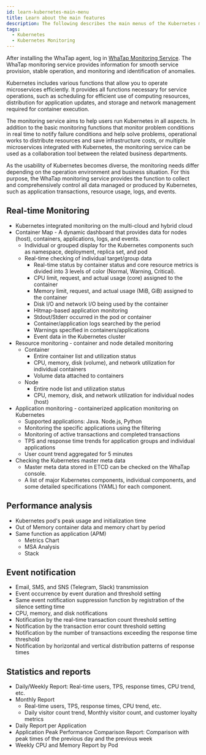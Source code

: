 ```yaml
---
id: learn-kubernetes-main-menu
title: Learn about the main features
description: The following describes the main menus of the Kubernetes monitoring service.
tags:
  - Kubernetes
  - Kubernetes Monitoring
---
```


After installing the WhaTap agent, log in [WhaTap Monitoring Service](https://service.whatap.io). The WhaTap monitoring service provides information for smooth service provision, stable operation, and monitoring and identification of anomalies.

Kubernetes includes various functions that allow you to operate microservices efficiently. It provides all functions necessary for service operations, such as scheduling for efficient use of computing resources, distribution for application updates, and storage and network management required for container execution.

The monitoring service aims to help users run Kubernetes in all aspects. In addition to the basic monitoring functions that monitor problem conditions in real time to notify failure conditions and help solve problems, operational works to distribute resources and save infrastructure costs, or multiple microservices integrated with Kubernetes, the monitoring service can be used as a collaboration tool between the related business departments.

As the usability of Kubernetes becomes diverse, the monitoring needs differ depending on the operation environment and business situation. For this purpose, the WhaTap monitoring service provides the function to collect and comprehensively control all data managed or produced by Kubernetes, such as application transactions, resource usage, logs, and events.

## Real-time Monitoring

-   Kubernetes integrated monitoring on the multi-cloud and hybrid cloud
-   Container Map - A dynamic dashboard that provides data for nodes (host), containers, applications, logs, and events.
    -   Individual or grouped display for the Kubernetes components such as namespace, deployment, replica set, and pod
    -   Real-time checking of individual target/group data
        -   Real-time status by container status and core resource metrics is divided into 3 levels of color (Normal, Warning, Critical).
        -   CPU limit, request, and actual usage (core) assigned to the container
        -   Memory limit, request, and actual usage (MiB, GiB) assigned to the container
        -   Disk I/O and network I/O being used by the container
        -   Hitmap-based application monitoring
        -   Stdout/Stderr occurred in the pod or container
        -   Container/application logs searched by the period
        -   Warnings specified in containers/applications
        -   Event data in the Kubernetes cluster
-   Resource monitoring - container and node detailed monitoring
    -   Container
        -   Entire container list and utilization status
        -   CPU, memory, disk (volume), and network utilization for individual containers
        -   Volume data attached to containers
    -   Node
        -   Entire node list and utilization status
        -   CPU, memory, disk, and network utilization for individual nodes (host)
-   Application monitoring - containerized application monitoring on Kubernetes
    -   Supported applications: Java. Node.js, Python
    -   Monitoring the specific applications using the filtering
    -   Monitoring of active transactions and completed transactions
    -   TPS and response time trends for application groups and individual applications
    -   User count trend aggregated for 5 minutes
-   Checking the Kubernetes master meta data
    -   Master meta data stored in ETCD can be checked on the WhaTap console.
    -   A list of major Kubernetes components, individual components, and some detailed specifications (YAML) for each component.

## Performance analysis

-   Kubernetes pod's peak usage and initialization time
-   Out of Memory container data and memory chart by period
-   Same function as application (APM)
    -   Metrics Chart
    -   MSA Analysis
    -   Stack

## Event notification

-   Email, SMS, and SNS (Telegram, Slack) transmission
-   Event occurrence by event duration and threshold setting
-   Same event notification suppression function by registration of the silence setting time
-   CPU, memory, and disk notifications
-   Notification by the real-time transaction count threshold setting
-   Notification by the transaction error count threshold setting
-   Notification by the number of transactions exceeding the response time threshold
-   Notification by horizontal and vertical distribution patterns of response times

## Statistics and reports

-   Daily/Weekly Report: Real-time users, TPS, response times, CPU trend, etc.
-   Monthly Report
    -   Real-time users, TPS, response times, CPU trend, etc.
    -   Daily visitor count trend, Monthly visitor count, and customer loyalty metrics
-   Daily Report per Application
-   Application Peak Performance Comparison Report: Comparison with peak times of the previous day and the previous week
-   Weekly CPU and Memory Report by Pod
